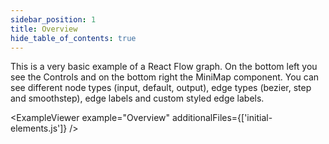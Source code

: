 ```yaml
---
sidebar_position: 1
title: Overview
hide_table_of_contents: true
---
```



This is a very basic example of a React Flow graph. On the bottom left you see the Controls and on the bottom right the MiniMap component. You can see different node types (input, default, output), edge types (bezier, step and smoothstep), edge labels and custom styled edge labels.

<ExampleViewer example="Overview" additionalFiles={['initial-elements.js']} />
